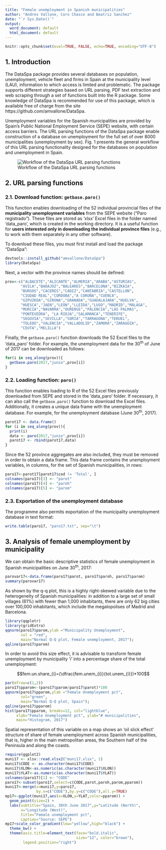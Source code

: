 ---
title: "Female unemployment in Spanish municipalities"
author: "Andres Vallone, Coro Chasco and Beatriz Sanchez"
date: "`r Sys.Date()`"
output:
  word_document: default
  html_document: default
---

```{r setup, include=FALSE}
knitr::opts_chunk$set(eval=TRUE, FALSE, echo=TRUE, encoding="UTF-8")
```

## 1. Introduction

The DataSpa package provides several databases on population, unemployment, vehicle fleet and firms in Spain at the municipality level (LAU), information to which access is limited and problematic. The package supports different strategies based on URL parsing, PDF text extraction and web scraping through a set of functions built into the R package. Some knowledge of DataSpa is recommended for use of this package, which is available free of charge from the site https://github.com/amvallone/DataSpa.

Unemployment variables for the Spanish municipalities are provided by Spain’s Public National Employment Service (SEPE) website, with certain access barriers. The URL parsing functions of the DataSpa package enable construction of a database on unemployment for the full set of over 8000 municipalities (unemployment by sex). Fig. 1 presents the general workflow of this URL parsing functionality designed for the databases on population and unemployment in Spain.

![Workflow of the DataSpa URL parsing functions](Fig1.png)

## 2. URL parsing functions

### 2.1. Download function: `getbase.paro()`

This function enables downloading of  the 52 individual provincial files of the **municipality unemployment variables** from the SEPE website (“Paro registrado”). These files are stored as ‘xlsx’ Excel files in the folder named ‘data_paro’, which is created in the working directory. It is a useful function for **users interested only in downloading the individual province files** (e.g., to work with them separately in any other software).

To download these files, you must first install and load the package “DataSpa”:
```{r message=FALSE, warning=FALSE, include=FALSE}
devtools::install_github("amvallone/DataSpa")
library(DataSpa)
``` 

Next, a vector with the province names should be defined:
```{r, eval=TRUE, message=FALSE, warning=FALSE}
prov<-c("ALBACETE","ALICANTE","ALMERIA","ARABA","ASTURIAS",
       "AVILA","BADAJOZ","BALEARES","BARCELONA","BIZKAIA",
       "BURGOS","CACERES","CADIZ","CANTABRIA","CASTELLON",
       "CIUDAD REAL","CORDOBA","A CORUÑA","CUENCA",
       "GIPUZKOA","GIRONA","GRANADA","GUADALAJARA","HUELVA",
       "HUESCA","JAEN","LEON","LLEIDA","LUGO","MADRID","MALAGA",
       "MURCIA","NAVARRA","OURENSE","PALENCIA","LAS PALMAS",
       "PONTEVEDRA", "LA RIOJA","SALAMANCA","TENERIFE",
       "SEGOVIA","SEVILLA","SORIA","TARRAGONA","TERUEL",
       "TOLEDO","VALENCIA","VALLADOLID","ZAMORA","ZARAGOZA",
       "CEUTA","MELILLA")
``` 

Finally, the `getbase.paro()` function downloads the 52 Excel files to the 'data_paro' folder. For example, the unemployment data for the 30<sup>th</sup> of June of 2017 can be downloaded as follows:

```{r message=FALSE, warning=FALSE, include=FALSE, eval=FALSE}
for(i in seq_along(prov)){
  getbase.paro(2017,"junio",prov[i])
}
``` 

### 2.2. Loading function: `paro()`

This function enables loading to R of the 52 Excel files previously downloaded from SEPE and stored in the ‘data_paro’ folder. If necessary, it can also call the `getbase.paro()` function to download the Excel files. Additionally, it creates a unique data frame with the unemployment database. For example, for the unemployment database (June 30<sup>th</sup>, 2017).

```{r message=FALSE, warning=FALSE, include=FALSE}
parot17 <- data.frame()
for (i in seq_along(prov)){
  print(i)
  data <- paro(2017,"junio",prov[i])
  parot17 <- rbind(parot17,data)
}
```

Since the 52 province aggregates are also included, they must be removed in order to obtain a data frame. This data frame contains the unemployment variables, in columns, for the set of Spanish municipalities, in rows:

```{r, eval=TRUE,echo=TRUE}
paro17<-parot17[parot17$cod != 'Total', ]
colnames(paro17)[3] <- "parot"
colnames(paro17)[4] <- "paroh"
colnames(paro17)[5] <- "parom"
``` 

### 2.3. Exportation of the unemployment database 

The programme also permits exportation of the municipality unemployment database in text format:
```{r, eval=TRUE,echo=TRUE}
write.table(paro17, "paro17.txt", sep="\t")
```

## 3. Analysis of female unemployment by municipality

We can obtain the basic descriptive statistics of female unemployment in Spanish municipalities on June 30<sup>th</sup>, 2017:

```{r}
parovar17<-data.frame(paro17$parot, paro17$paroh, paro17$parom)
summary(parovar17)
```

As shown by the q-q plot, this is a highly right-skewed variable due to the heterogeneity of Spanish municipalities: in addition to a large set of small villages (61%) with fewer than 1,000 inhabitants, there are only 62 big cities over 100,000 inhabitants, which include the megalopolises of Madrid and Barcelona.

```{r, message=FALSE, warning=FALSE, echo=FALSE}
library(qqplotr)
library(gridExtra)
qqnorm(paro17$parom,ylab ="Municipality Unemployment",
       col = "red",
       main="Normal Q-Q plot, Female unemployment, 2017");
qqline(paro17$parom)
```

In order to avoid this size effect, it is advisable to transform female unemployment by municipality ‘i’ into a percentage share of the total unemployment:

$$fem.un.share_{i}=(\dfrac{fem.unem_{i}}{tot.unem_{i}})*100$$

```{r, message=FALSE, warning=FALSE, echo=FALSE}
par(mfrow=c(1,2))
paro17$pparom<-(paro17$parom/paro17$parot)*100
qqnorm(paro17$pparom,ylab ="Female Unemployment pct",
       col="green",
       main="Normal Q-Q plot, Spain");
qqline(paro17$pparom)
hist(paro17$pparom, breaks=12, col="lightblue",
     xlab="Female Unemployment pct", ylab="# municipalities",
     main="Histogram, 2017")
```

Spatial representation of this variable on a map shows an ‘oil slick effect’ structure of share of female unemployment across Spanish municipalities, that is, higher in the main metropolitan areas, the Southern half of the Peninsula and along the coasts.

```{r, message=FALSE, warning=FALSE, echo=FALSE}
require(ggplot2)
muni17 <- xlsx::read.xlsx2("muni17.xlsx", 1)
muni17$CODE <- as.character(muni17$CODE)
muni17$XLON<-as.numeric(as.character(muni17$XLON))
muni17$YLAT<-as.numeric(as.character(muni17$YLAT))
colnames(paro17)[1] <- "CODE"
paro17<-subset(paro17,select=c(CODE,parot,paroh,parom,pparom))
muni17<-merge(x=muni17,y=paro17,
              by.x=c("CODE"),by.y=c("CODE"),all.y=TRUE)
mp17<-ggplot(muni17,aes(x=XLON,y=YLAT,color=pparom)) +
  geom_point(size=2) +
  labs(subtitle="Spain, 30th June 2017",y="Latitude (North)",
       x="Longitude (West)",
       title="Female unemployment pct",
       caption="Source: SEPE")
mp17+scale_color_gradient(low="yellow",high="black") +
  theme_bw() + 
  theme(axis.title=element_text(face="bold.italic",
                                size="12", color="brown"),
        legend.position="right")
```

